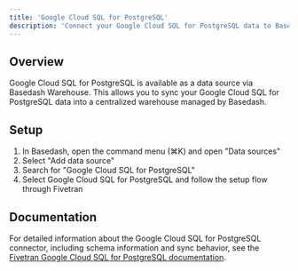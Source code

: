 ```yaml
---
title: 'Google Cloud SQL for PostgreSQL'
description: 'Connect your Google Cloud SQL for PostgreSQL data to Basedash'
---
```


## Overview

Google Cloud SQL for PostgreSQL is available as a data source via Basedash Warehouse. This allows you to sync your Google Cloud SQL for PostgreSQL data into a centralized warehouse managed by Basedash.

## Setup

1. In Basedash, open the command menu (⌘K) and open "Data sources"
2. Select "Add data source"
3. Search for "Google Cloud SQL for PostgreSQL"
4. Select Google Cloud SQL for PostgreSQL and follow the setup flow through Fivetran

## Documentation

For detailed information about the Google Cloud SQL for PostgreSQL connector, including schema information and sync behavior, see the [Fivetran Google Cloud SQL for PostgreSQL documentation](https://fivetran.com/docs/connectors/databases/postgresql/gcs-setup-guide).
